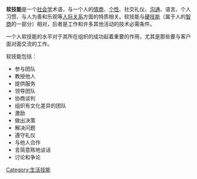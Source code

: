 {{article issues
|
{{Expand|time=2010-10-07T08:41:49+00:00}}
{{Expert needed|subject=社会学|time=2010-10-07T08:41:49+00:00}}
{{Unreferenced|time=2010-10-07T08:41:49+00:00}}
}}
'''软技能'''是一个[[社会学|社会学]]术语，与一个人的[[情商|情商]]、[[个性|个性]]、社交礼仪、[[沟通|沟通]]、语言、个人习惯、与人为善和乐观等[[人际关系|人际关系]]方面的特质相关。软技能与[[硬技能|硬技能]]（属于人的[[智商|智商]]的一部分）相对，后者是工作和许多其他活动的技术必需条件。

一个人软技能的水平对于其所在组织的成功起着重要的作用，尤其是那些要与客户面对面交流的工作。

软技能包括：

* 参与团队
* 教授他人
* 提供服务
* 领导团队
* 协商谈判
* 组织有文化差异的团队
* 激励
* 做出决策
* 解决问题
* 遵守礼仪
* 与他人合作
* 言简意赅地谈话
* 讨论和争论

[[Category:生活技能|Category:生活技能]]